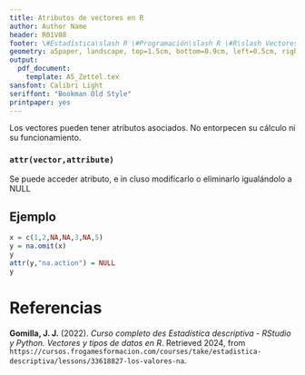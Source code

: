 ```yaml
---
title: Atributos de vectores en R
author: Author Name
header: R01V08
footer: \#Estadística\slash R \#Programación\slash R \#R\slash Vectores
geometry: a5paper, landscape, top=1.5cm, bottom=0.9cm, left=0.5cm, right=0.5cm, headsep = 0.5cm, footskip = 12pt
output:
  pdf_document: 
    template: A5_Zettel.tex
sansfont: Calibri Light
seriffont: "Bookman Old Style"
printpaper: yes
---
```

Los vectores pueden tener atributos asociados. No entorpecen su cálculo ni su funcionamiento.

### ```attr(vector,attribute)```
Se puede acceder atributo, e in cluso modificarlo o eliminarlo igualándolo a NULL

## Ejemplo
```r
x = c(1,2,NA,NA,3,NA,5)
y = na.omit(x)
y
attr(y,"na.action") = NULL
y
```

\pagebreak

# Referencias

**Gomilla, J. J.** (2022). _Curso completo des Estadística descriptiva - RStudio y Python. Vectores y tipos de datos en R_. Retrieved 2024, from <code style="word-wrap: break-word;">https://cursos.frogamesformacion.com/courses/take/estadistica-descriptiva/lessons/33618827-los-valores-na</code>.